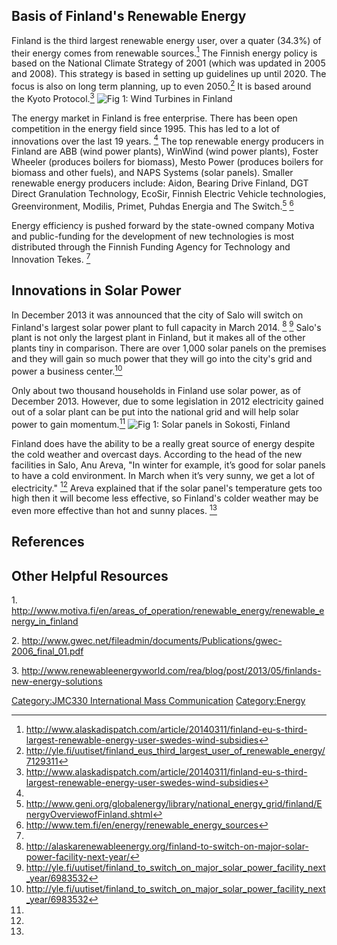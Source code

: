 == Basis of Finland's Renewable Energy == 

Finland is the third largest renewable energy user, over a quater (34.3%) of their energy comes from renewable sources.<ref name="Alaska 1">http://www.alaskadispatch.com/article/20140311/finland-eu-s-third-largest-renewable-energy-user-swedes-wind-subsidies </ref> The Finnish energy policy is based on the National Climate Strategy of 2001 (which was updated in 2005 and 2008). This strategy is based in setting up guidelines up until 2020. The focus is also on long term planning, up to even 2050.<ref name="yle 2">http://yle.fi/uutiset/finland_eus_third_largest_user_of_renewable_energy/7129311</ref> It is based around the Kyoto Protocol.<ref name="Alaska 1">http://www.alaskadispatch.com/article/20140311/finland-eu-s-third-largest-renewable-energy-user-swedes-wind-subsidies</ref> [[File:Windinfinland.jpg|thumb|right|Fig 1: Wind Turbines in Finland]]

The energy market in Finland is free enterprise. There has been open competition in the energy field since 1995. This has led to a lot of innovations over the last 19 years. <ref name= "full sources"/> The top renewable energy producers in Finland are ABB (wind power plants), WinWind (wind power plants), Foster Wheeler (produces boilers for biomass), Mesto Power (produces boilers for biomass and other fuels), and NAPS Systems (solar panels). Smaller renewable energy producers include: Aidon, Bearing Drive Finland, DGT Direct Granulation Technology, EcoSir, Finnish Electric Vehicle technologies, Greenvironment, Modilis, Primet, Puhdas Energia and The Switch.<ref name= "full sources">http://www.geni.org/globalenergy/library/national_energy_grid/finland/EnergyOverviewofFinland.shtml</ref> <ref name= "renewable sources">http://www.tem.fi/en/energy/renewable_energy_sources </ref>

Energy efficiency is pushed forward by the state-owned company Motiva and public-funding for the development of new technologies is most distributed through the Finnish Funding Agency for Technology and Innovation Tekes. <ref name= "renewable sources"/>

== Innovations in Solar Power == 

In December 2013 it was announced that the city of Salo will switch on Finland's largest solar power plant to full capacity in March 2014. <ref name= "alaska 2"> http://alaskarenewableenergy.org/finland-to-switch-on-major-solar-power-facility-next-year/ </ref> <ref name= "yle 1">http://yle.fi/uutiset/finland_to_switch_on_major_solar_power_facility_next_year/6983532 </ref> Salo's plant is not only the largest plant in Finland, but it makes all of the other plants tiny in comparison. There are over 1,000 solar panels on the premises and they will gain so much power that they will go into the city's grid and power a business center.<ref name= "yle 1"> http://yle.fi/uutiset/finland_to_switch_on_major_solar_power_facility_next_year/6983532 </ref> 


Only about two thousand households in Finland use solar power, as of December 2013. However, due to some legislation in 2012 electricity gained out of a solar plant can be put into the national grid and will help solar power to gain momentum.<ref name= "yle 1" />  [[File:GSMBaseStation.JPG|thumb|left|Fig 1: Solar panels in Sokosti, Finland]]

Finland does have the ability to be a really great source of energy despite the cold weather and overcast days. According to the head of the new facilities in Salo, Anu Areva, "In winter for example, it’s good for solar panels to have a cold environment. In March when it’s very sunny, we get a lot of electricity." <ref name= "yle 1" /> Areva explained that if the solar panel's temperature gets too high then it will become less effective, so Finland's colder weather may be even more effective than hot and sunny places. <ref name= "yle 1" />




== References ==

{{Reflist}}


== Other Helpful Resources == 
1. http://www.motiva.fi/en/areas_of_operation/renewable_energy/renewable_energy_in_finland

2. http://www.gwec.net/fileadmin/documents/Publications/gwec-2006_final_01.pdf

3. http://www.renewableenergyworld.com/rea/blog/post/2013/05/finlands-new-energy-solutions



{{stub}}

[[Category:JMC330 International Mass Communication]]
[[Category:Energy]]